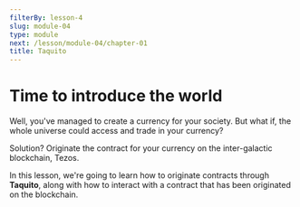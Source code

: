 ```yaml
---
filterBy: lesson-4
slug: module-04
type: module
next: /lesson/module-04/chapter-01
title: Taquito
---
```

# Time to introduce the world
Well, you've managed to create a currency for your society.
But what if, the whole universe could access and trade in your currency?

Solution? Originate the contract for your currency on the inter-galactic blockchain, Tezos.

In this lesson, we're going to learn how to originate contracts through **Taquito**, along with how to interact with a contract that has been originated on the blockchain.